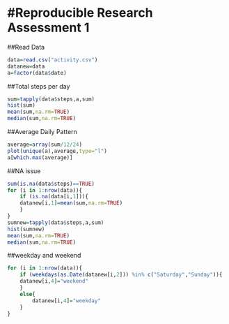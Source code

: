 #Reproducible Research Assessment 1
===================================

##Read Data
```r
data=read.csv("activity.csv")
datanew=data
a=factor(data$date)

```
##Total steps per day
```r
sum=tapply(data$steps,a,sum)
hist(sum)
mean(sum,na.rm=TRUE)
median(sum,na.rm=TRUE)
```
##Average Daily Pattern
```r
average=array(sum/12/24)
plot(unique(a),average,type="l")
a[which.max(average)]
```
##NA issue
```r
sum(is.na(data$steps)==TRUE)
for (i in 1:nrow(data)){
    if (is.na(data[i,1])){
    datanew[i,1]=mean(sum,na.rm=TRUE)
    }
}
sumnew=tapply(data$steps,a,sum)
hist(sumnew)
mean(sum,na.rm=TRUE)
median(sum,na.rm=TRUE)
```
##weekday and weekend
```r
for (i in 1:nrow(data)){
    if (weekdays(as.Date(datanew[i,2])) %in% c("Saturday","Sunday")){
    datanew[i,4]="weekend"
    }
    else{
        datanew[i,4]="weekday"
    }
}

```
